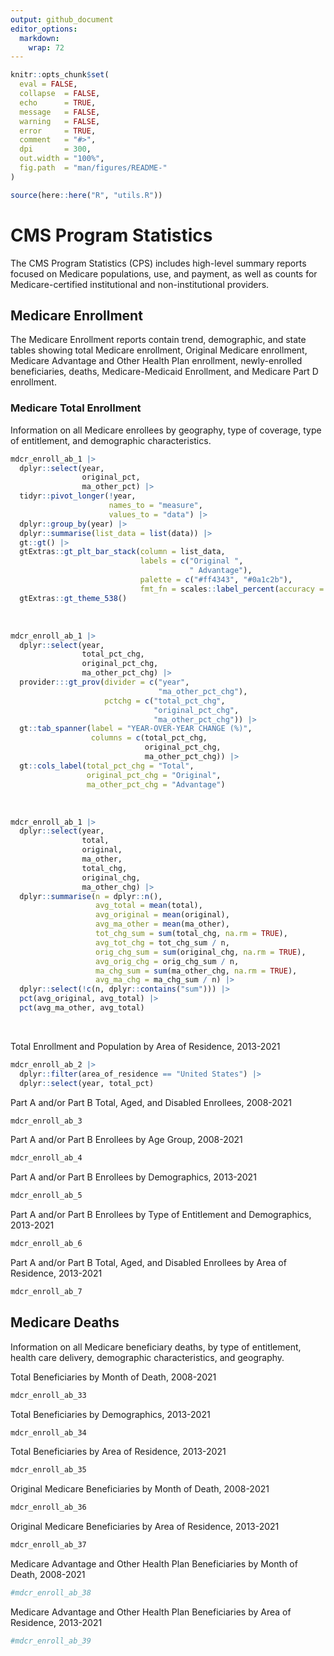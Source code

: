 ```yaml
---
output: github_document
editor_options: 
  markdown: 
    wrap: 72
---
```


<!-- README.md is generated from README.Rmd. Please edit that file -->

```r
knitr::opts_chunk$set(
  eval = FALSE,
  collapse  = FALSE,
  echo      = TRUE,
  message   = FALSE, 
  warning   = FALSE,
  error     = TRUE,
  comment   = "#>",
  dpi       = 300, 
  out.width = "100%",
  fig.path  = "man/figures/README-"
)
```

```r
source(here::here("R", "utils.R"))
```

# CMS Program Statistics

The CMS Program Statistics (CPS) includes high-level summary reports focused on Medicare populations, use, and payment, as well as counts for Medicare-certified institutional and non-institutional providers.

## Medicare Enrollment

The Medicare Enrollment reports contain trend, demographic, and state tables showing total Medicare enrollment, Original Medicare enrollment, Medicare Advantage and Other Health Plan enrollment, newly-enrolled beneficiaries, deaths, Medicare-Medicaid Enrollment, and Medicare Part D enrollment.

### Medicare Total Enrollment

Information on all Medicare enrollees by geography, type of coverage, type of entitlement, and demographic characteristics.

```r
mdcr_enroll_ab_1 |> 
  dplyr::select(year, 
                original_pct, 
                ma_other_pct) |> 
  tidyr::pivot_longer(!year, 
                      names_to = "measure", 
                      values_to = "data") |> 
  dplyr::group_by(year) |> 
  dplyr::summarise(list_data = list(data)) |> 
  gt::gt() |> 
  gtExtras::gt_plt_bar_stack(column = list_data,
                             labels = c("Original ", 
                                        " Advantage"),
                             palette = c("#ff4343", "#0a1c2b"),
                             fmt_fn = scales::label_percent(accuracy = 0.1)) |> 
  gtExtras::gt_theme_538()
```

<br>

```r
mdcr_enroll_ab_1 |> 
  dplyr::select(year, 
                total_pct_chg,
                original_pct_chg, 
                ma_other_pct_chg) |> 
  provider:::gt_prov(divider = c("year", 
                                 "ma_other_pct_chg"),
                     pctchg = c("total_pct_chg", 
                                "original_pct_chg", 
                                "ma_other_pct_chg")) |>
  gt::tab_spanner(label = "YEAR-OVER-YEAR CHANGE (%)",
                  columns = c(total_pct_chg,
                              original_pct_chg, 
                              ma_other_pct_chg)) |> 
  gt::cols_label(total_pct_chg = "Total",
                 original_pct_chg = "Original", 
                 ma_other_pct_chg = "Advantage")
```

<br>

```r
mdcr_enroll_ab_1 |> 
  dplyr::select(year,
                total,
                original,
                ma_other,
                total_chg,
                original_chg, 
                ma_other_chg) |> 
  dplyr::summarise(n = dplyr::n(),
                   avg_total = mean(total),
                   avg_original = mean(original),
                   avg_ma_other = mean(ma_other),
                   tot_chg_sum = sum(total_chg, na.rm = TRUE),
                   avg_tot_chg = tot_chg_sum / n,
                   orig_chg_sum = sum(original_chg, na.rm = TRUE),
                   avg_orig_chg = orig_chg_sum / n,
                   ma_chg_sum = sum(ma_other_chg, na.rm = TRUE),
                   avg_ma_chg = ma_chg_sum / n) |> 
  dplyr::select(!c(n, dplyr::contains("sum"))) |> 
  pct(avg_original, avg_total) |> 
  pct(avg_ma_other, avg_total)
```
<br>

Total Enrollment and Population by Area of Residence, 2013-2021

```r
mdcr_enroll_ab_2 |> 
  dplyr::filter(area_of_residence == "United States") |> 
  dplyr::select(year, total_pct)
```

Part A and/or Part B Total, Aged, and Disabled Enrollees, 2008-2021

```r
mdcr_enroll_ab_3
```

Part A and/or Part B Enrollees by Age Group, 2008-2021

```r
mdcr_enroll_ab_4
```

Part A and/or Part B Enrollees by Demographics, 2013-2021

```r
mdcr_enroll_ab_5
```

Part A and/or Part B Enrollees by Type of Entitlement and Demographics,
2013-2021

```r
mdcr_enroll_ab_6
```

Part A and/or Part B Total, Aged, and Disabled Enrollees by Area of
Residence, 2013-2021

```r
mdcr_enroll_ab_7
```



## Medicare Deaths

Information on all Medicare beneficiary deaths, by type of entitlement, health care delivery, demographic characteristics, and geography.

Total Beneficiaries by Month of Death, 2008-2021

```r
mdcr_enroll_ab_33
```

Total Beneficiaries by Demographics, 2013-2021

```r
mdcr_enroll_ab_34
```

Total Beneficiaries by Area of Residence, 2013-2021

```r
mdcr_enroll_ab_35
```

Original Medicare Beneficiaries by Month of Death, 2008-2021

```r
mdcr_enroll_ab_36
```

Original Medicare Beneficiaries by Area of Residence, 2013-2021

```r
mdcr_enroll_ab_37
```

Medicare Advantage and Other Health Plan Beneficiaries by Month of
Death, 2008-2021

```r
#mdcr_enroll_ab_38
```

Medicare Advantage and Other Health Plan Beneficiaries by Area of
Residence, 2013-2021

```r
#mdcr_enroll_ab_39
```
